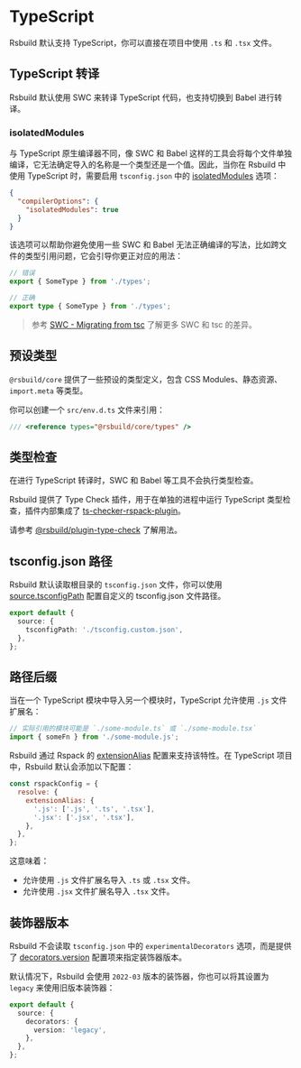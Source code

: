 # TypeScript

Rsbuild 默认支持 TypeScript，你可以直接在项目中使用 `.ts` 和 `.tsx` 文件。

## TypeScript 转译

Rsbuild 默认使用 SWC 来转译 TypeScript 代码，也支持切换到 Babel 进行转译。

### isolatedModules

与 TypeScript 原生编译器不同，像 SWC 和 Babel 这样的工具会将每个文件单独编译，它无法确定导入的名称是一个类型还是一个值。因此，当你在 Rsbuild 中使用 TypeScript 时，需要启用 `tsconfig.json` 中的 [isolatedModules](https://typescriptlang.org/tsconfig/#isolatedModules) 选项：

```json title="tsconfig.json"
{
  "compilerOptions": {
    "isolatedModules": true
  }
}
```

该选项可以帮助你避免使用一些 SWC 和 Babel 无法正确编译的写法，比如跨文件的类型引用问题，它会引导你更正对应的用法：

```ts
// 错误
export { SomeType } from './types';

// 正确
export type { SomeType } from './types';
```

> 参考 [SWC - Migrating from tsc](https://swc.rs/docs/migrating-from-tsc) 了解更多 SWC 和 tsc 的差异。

## 预设类型

`@rsbuild/core` 提供了一些预设的类型定义，包含 CSS Modules、静态资源、`import.meta` 等类型。

你可以创建一个 `src/env.d.ts` 文件来引用：

```ts title="src/env.d.ts"
/// <reference types="@rsbuild/core/types" />
```

## 类型检查

在进行 TypeScript 转译时，SWC 和 Babel 等工具不会执行类型检查。

Rsbuild 提供了 Type Check 插件，用于在单独的进程中运行 TypeScript 类型检查，插件内部集成了 [ts-checker-rspack-plugin](https://github.com/rspack-contrib/ts-checker-rspack-plugin)。

请参考 [@rsbuild/plugin-type-check](https://github.com/rspack-contrib/rsbuild-plugin-type-check) 了解用法。

## tsconfig.json 路径

Rsbuild 默认读取根目录的 `tsconfig.json` 文件，你可以使用 [source.tsconfigPath](/config/source/tsconfig-path) 配置自定义的 tsconfig.json 文件路径。

```ts
export default {
  source: {
    tsconfigPath: './tsconfig.custom.json',
  },
};
```

## 路径后缀

当在一个 TypeScript 模块中导入另一个模块时，TypeScript 允许使用 `.js` 文件扩展名：

```ts title="src/index.ts"
// 实际引用的模块可能是 `./some-module.ts` 或 `./some-module.tsx`
import { someFn } from './some-module.js';
```

Rsbuild 通过 Rspack 的 [extensionAlias](https://rspack.dev/config/resolve#resolveextensionalias) 配置来支持该特性。在 TypeScript 项目中，Rsbuild 默认会添加以下配置：

```js
const rspackConfig = {
  resolve: {
    extensionAlias: {
      '.js': ['.js', '.ts', '.tsx'],
      '.jsx': ['.jsx', '.tsx'],
    },
  },
};
```

这意味着：

- 允许使用 `.js` 文件扩展名导入 `.ts` 或 `.tsx` 文件。
- 允许使用 `.jsx` 文件扩展名导入 `.tsx` 文件。

## 装饰器版本

Rsbuild 不会读取 `tsconfig.json` 中的 `experimentalDecorators` 选项，而是提供了 [decorators.version](/config/source/decorators#decoratorsversion) 配置项来指定装饰器版本。

默认情况下，Rsbuild 会使用 `2022-03` 版本的装饰器，你也可以将其设置为 `legacy` 来使用旧版本装饰器：

```ts title="rsbuild.config.ts"
export default {
  source: {
    decorators: {
      version: 'legacy',
    },
  },
};
```
